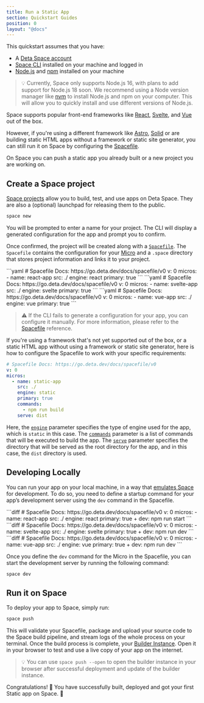 ```yaml
---
title: Run a Static App
section: Quickstart Guides
position: 0
layout: "@docs"
---
```



This quickstart assumes that you have:

- A [Deta Space account](https://deta.space/signup)
- [Space CLI](https://deta.space/docs/en/basics/cli) installed on your machine and logged in
- [Node.js](https://nodejs.org) and [npm](https://docs.npmjs.com/cli/v9/configuring-npm/install) installed on your machine

> 💡 Currently, Space only supports Node.js 16, with plans to add support for Node.js 18 soon.
We recommend using a Node version manager like [nvm](https://github.com/nvm-sh/nvm) to install Node.js and npm on your computer. This will allow you to quickly install and use different versions of Node.js.

Space supports popular front-end frameworks like [React](https://react.dev/), [Svelte](https://svelte.dev/), and [Vue](https://vuejs.org/) out of the box. 

However, if you're using a different framework like [Astro](https://astro.build/), [Solid](https://www.solidjs.com/) or are building static HTML apps without a framework or static site generator, you can still run it on Space by configuring the [Spacefile](https://deta.space/docs/en/reference/spacefile).

On Space you can push a static app you already built or a new project you are working on.

## Create a Space project

[Space projects](https://deta.space/docs/en/basics/projects) allow you to build, test, and use apps on Deta Space. They are also a (optional) launchpad for releasing them to the public.

```bash
space new
```

You will be prompted to enter a name for your project. The CLI will display a generated configuration for the app and prompt you to confirm. 

Once confirmed, the project will be created along with a [`Spacefile`](https://deta.space/docs/en/reference/spacefile). The `Spacefile` contains the configuration for your [Micro](https://deta.space/docs/en/basics/micros) and a `.space` directory that stores project information and links it to your project.

<EngineTabs>
  <Fragment slot="react">
  ```yaml
  # Spacefile Docs: https://go.deta.dev/docs/spacefile/v0
  v: 0
  micros:
    - name: react-app
      src: ./
      engine: react
      primary: true
  ```
  </Fragment>
  <Fragment slot="svelte">
  ```yaml
  # Spacefile Docs: https://go.deta.dev/docs/spacefile/v0
  v: 0
  micros:
    - name: svelte-app
      src: ./
      engine: svelte
      primary: true
  ```
  </Fragment>
  <Fragment slot="vue">
  ```yaml
  # Spacefile Docs: https://go.deta.dev/docs/spacefile/v0
  v: 0
  micros:
    - name: vue-app
      src: ./
      engine: vue
      primary: true
  ```
  </Fragment>
</EngineTabs>

> ⚠️ If the CLI fails to generate a configuration for your app, you can configure it manually. For more information, please refer to the [Spacefile](https://deta.space/docs/en/reference/spacefile) reference.

If you're using a framework that's not yet supported out of the box, or a static HTML app without using a framework or static site generator, here is how to configure the Spacefile to work with your specific requirements:

```yaml
# Spacefile Docs: https://go.deta.dev/docs/spacefile/v0
v: 0
micros:
  - name: static-app
    src: ./
    engine: static
    primary: true
    commands:
      - npm run build
    serve: dist
```

Here, the [`engine`](https://deta.space/docs/en/reference/spacefile#engine) parameter specifies the type of engine used for the app, which is `static` in this case. The [`commands`](https://deta.space/docs/en/reference/spacefile#commands) parameter is a list of commands that will be executed to build the app. The [`serve`](https://deta.space/docs/en/reference/spacefile#serve) parameter specifies the directory that will be served as the root directory for the app, and in this case, the `dist` directory is used.

## Developing Locally

You can run your app on your local machine, in a way that [emulates Space](https://deta.space/docs/en/basics/local) for development. To do so, you need to define a startup command for your  app’s development server using the `dev` command in the Spacefile.

<EngineTabs>
  <Fragment slot="react">
  ```diff
  # Spacefile Docs: https://go.deta.dev/docs/spacefile/v0
  v: 0
  micros:
    - name: react-app
      src: ./
      engine: react
      primary: true
  +   dev: npm run start
  ```
  </Fragment>
  <Fragment slot="svelte">
  ```diff
  # Spacefile Docs: https://go.deta.dev/docs/spacefile/v0
  v: 0
  micros:
    - name: svelte-app
      src: ./
      engine: svelte
      primary: true
  +   dev: npm run dev
  ```
  </Fragment>
  <Fragment slot="vue">
  ```diff
  # Spacefile Docs: https://go.deta.dev/docs/spacefile/v0
  v: 0
  micros:
    - name: vue-app
      src: ./
      engine: vue
      primary: true
  +   dev: npm run dev
  ```
  </Fragment>
</EngineTabs>

Once you define the `dev` command for the Micro in the Spacefile, you can start the development server by running the following command:

```bash
space dev
```

## Run it on Space

To deploy your app to Space, simply run:

```diff
space push
```

This will validate your Spacefile, package and upload your source code to the Space build pipeline, and stream logs of the whole process on your terminal. Once the build process is complete, your [Builder Instance](https://deta.space/docs/en/basics/revisions#testing-changes). Open it in your browser to test and use a live copy of your app on the internet.

> 💡 You can use `space push --open` to open the builder instance in your browser after successful deployment and update of the builder instance.

Congratulations! 🎉 You have successfully built, deployed and got your first Static app on Space. 🚀